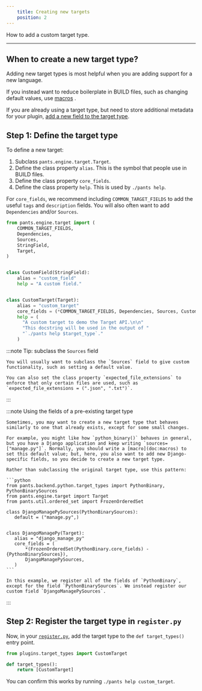```yaml
---
    title: Creating new targets
    position: 2
---
```



How to add a custom target type.

---

## When to create a new target type?

Adding new target types is most helpful when you are adding support for a new language.

If you instead want to reduce boilerplate in BUILD files, such as changing default values, use [macros](doc:macros) .

If you are already using a target type, but need to store additional metadata for your plugin, [add a new field to the target type](doc:target-api-extending-targets).

## Step 1: Define the target type

To define a new target:

1. Subclass `pants.engine.target.Target`.
2. Define the class property `alias`. This is the symbol that people use in BUILD files.
3. Define the class property `core_fields`.
4. Define the class property `help`. This is used by `./pants help`.

For `core_fields`, we recommend including `COMMON_TARGET_FIELDS` to add the useful `tags` and `description` fields. You will also often want to add `Dependencies` and/or `Sources`.

```python title="plugins/target_types.py"
from pants.engine.target import (
    COMMON_TARGET_FIELDS,
    Dependencies,
    Sources,
    StringField,
    Target,
)


class CustomField(StringField):
    alias = "custom_field"
    help = "A custom field."


class CustomTarget(Target):
    alias = "custom_target"
    core_fields = (*COMMON_TARGET_FIELDS, Dependencies, Sources, CustomField)
    help = (
      "A custom target to demo the Target API.\n\n"
      "This docstring will be used in the output of "
      "`./pants help $target_type`."
    )
```

:::note Tip: subclass the `Sources` field

    You will usually want to subclass the `Sources` field to give custom functionality, such as setting a default value.

    You can also set the class property `expected_file_extensions` to enforce that only certain files are used, such as `expected_file_extensions = (".json", ".txt")`.

:::

:::note Using the fields of a pre-existing target type

    Sometimes, you may want to create a new target type that behaves similarly to one that already exists, except for some small changes.

    For example, you might like how `python_binary()` behaves in general, but you have a Django application and keep writing `sources=["manage.py"]`. Normally, you should write a [macro](doc:macros) to set this default value; but, here, you also want to add new Django-specific fields, so you decide to create a new target type.

    Rather than subclassing the original target type, use this pattern:

    ```python
    from pants.backend.python.target_types import PythonBinary, PythonBinarySources
    from pants.engine.target import Target
    from pants.util.ordered_set import FrozenOrderedSet

    class DjangoManagePySources(PythonBinarySources):
       default = ("manage.py",)


    class DjangoManagePy(Target):
       alias = "django_manage_py"
       core_fields = (
           *(FrozenOrderedSet(PythonBinary.core_fields) - {PythonBinarySources}),
           DjangoManagePySources,
       )
    ```

    In this example, we register all of the fields of `PythonBinary`, except for the field `PythonBinarySources`. We instead register our custom field `DjangoManagePySources`.

:::

## Step 2: Register the target type in `register.py`

Now, in your [`register.py`](doc:plugins-overview), add the target type to the `def target_types()` entry point.

```python title="plugins/register.py"
from plugins.target_types import CustomTarget

def target_types():
    return [CustomTarget]
```

You can confirm this works by running `./pants help custom_target`.
